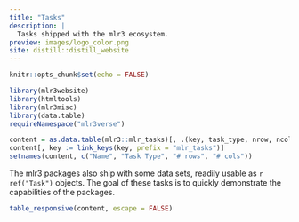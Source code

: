 ```yaml
---
title: "Tasks"
description: |
  Tasks shipped with the mlr3 ecosystem.
preview: images/logo_color.png
site: distill::distill_website
---
```


```r
knitr::opts_chunk$set(echo = FALSE)

library(mlr3website)
library(htmltools)
library(mlr3misc)
library(data.table)
requireNamespace("mlr3verse")

content = as.data.table(mlr3::mlr_tasks)[, .(key, task_type, nrow, ncol)]
content[, key := link_keys(key, prefix = "mlr_tasks")]
setnames(content, c("Name", "Task Type", "# rows", "# cols"))
```

The mlr3 packages also ship with some data sets, readily usable as `r ref("Task")` objects.
The goal of these tasks is to quickly demonstrate the capabilities of the packages.

```r
table_responsive(content, escape = FALSE)
```
